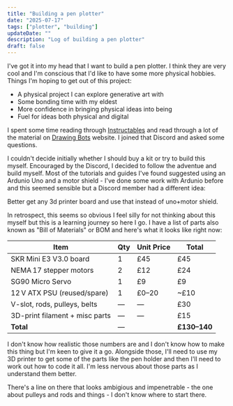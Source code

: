 ```yaml
---
title: "Building a pen plotter"
date: "2025-07-17"
tags: ["plotter", "building"]
updateDate: ""
description: "Log of building a pen plotter"
draft: false
---
```


I've got it into my head that I want to build a pen plotter. I think they are very cool and I'm conscious that I'd like to have some more physical hobbies. Things I'm hoping to get out of this project:

- A physical project I can explore generative art with
- Some bonding time with my eldest
- More confidence in bringing physical ideas into being
- Fuel for ideas both physical and digital 

I spent some time reading through [Instructables](https://instructables.com) and read through a lot of the material on [Drawing Bots](https://drawingbots.net) website. I joined that Discord and asked some questions.

I couldn't decide initially whether I should buy a kit or try to build this myself. Encouraged by the Discord, I decided to follow the adventue and build myself. Most of the tutorials and guides I've found suggested using an Ardunio Uno and a motor shield - I've done some work with Ardunio before and this seemed sensible but a Discord member had a different idea:


<DiscordQuote username="karliss">
  Better get any 3d printer board and use that instead of uno+motor shield.
</DiscordQuote>

In retrospect, this seems so obvious I feel silly for not thinking about this myself but this is a learning journey so here I go. I have a list of parts also known as "Bill of Materials" or BOM and here's what it looks like right now:

| Item                           | Qty | Unit Price | Total        |
| ------------------------------ | --- | ---------- | ------------ |
| SKR Mini E3 V3.0 board         | 1   | £45        | £45          |
| NEMA 17 stepper motors         | 2   | £12        | £24          |
| SG90 Micro Servo               | 1   | £9         | £9           |
| 12 V ATX PSU (reused/spare)    | 1   | £0–20      | \~£10        |
| V-slot, rods, pulleys, belts   | —   | —          | £30          |
| 3D-print filament + misc parts | —   | —          | £15          |
| **Total**                      | —   |            | **£130–140** |

I don't know how realistic those numbers are and I don't know how to make this thing but I'm keen to give it a go. Alongside those, I'll need to use my 3D printer to get some of the parts like the pen holder and then I'll need to work out how to code it all. I'm less nervous about those parts as I understand them better.

There's a line on there that looks ambigious and impenetrable - the one about pulleys and rods and things - I don't know where to start there. 



